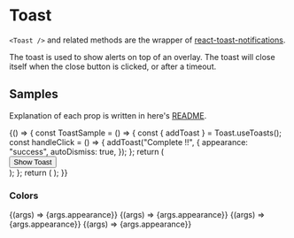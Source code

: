 
<Meta title="Components/Feedback/Toast" component={Toast} />

# Toast

`<Toast />` and related methods are the wrapper of [react-toast-notifications](https://github.com/jossmac/react-toast-notifications).

<!-- MEMO: Cannot display <Toast /> props type. -->
<!--       Wait for Storybook updates. -->
<!-- <ArgsTable of={Toast} /> -->

The toast is used to show alerts on top of an overlay. The toast will close itself when the close button is clicked, or after a timeout.

## Samples

Explanation of each prop is written in here's [README](https://github.com/jossmac/react-toast-notifications).

<Canvas>
  <Story
    name="example"
    args={{}}
    parameters={{ docs: { source: { type: "code" } } }}
  >
    {() => {
      const ToastSample = () => {
        const { addToast } = Toast.useToasts();
        const handleClick = () => {
          addToast("Complete !!", {
            appearance: "success",
            autoDismiss: true,
          });
        };
        return (
          <div>
            <Button inline onClick={handleClick}>
              Show Toast
            </Button>
          </div>
        );
      };
      return (
        <Toast.Provider
          placement="top-center"
          autoDismissTimeout={3000}
          transitionDuration={300}
        >
          <ToastSample />
        </Toast.Provider>
      );
    }}
  </Story>
</Canvas>

### Colors

<Canvas>
  <Story name="info" args={{ appearance: "info" }}>
    {(args) => <Toast {...args}>{args.appearance}</Toast>}
  </Story>
  <Story name="success" args={{ appearance: "success" }}>
    {(args) => <Toast {...args}>{args.appearance}</Toast>}
  </Story>
  <Story name="warning" args={{ appearance: "warning" }}>
    {(args) => <Toast {...args}>{args.appearance}</Toast>}
  </Story>
  <Story name="error" args={{ appearance: "error" }}>
    {(args) => <Toast {...args}>{args.appearance}</Toast>}
  </Story>
</Canvas>

